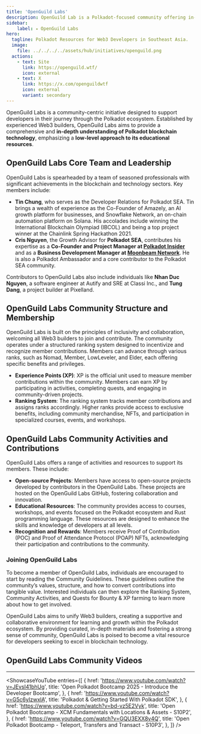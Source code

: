 ```yaml
---
title: 'OpenGuild Labs'
description: OpenGuild Lab is a Polkadot-focused community offering in-depth educational resources and support for Web3 developers in Southeast Asia.
sidebar:   
    label: ⭒ OpenGuild Labs
hero:
  tagline: Polkadot Resources for Web3 Developers in Southeast Asia.
  image: 
    file: ../../../../assets/hub/initiatives/openguild.png
  actions:
    - text: Site
      link: https://openguild.wtf/
      icon: external
    - text: X
      link: https://x.com/openguildwtf
      icon: external
      variant: secondary
---
```



OpenGuild Labs is a community-centric initiative designed to support developers in their journey through the Polkadot ecosystem. Established by experienced Web3 builders, OpenGuild Labs aims to provide a comprehensive and **in-depth understanding of Polkadot blockchain technology**, emphasizing a **low-level approach to its educational resources**.

## OpenGuild Labs Core Team and Leadership
OpenGuild Labs is spearheaded by a team of seasoned professionals with significant achievements in the blockchain and technology sectors. Key members include:

- **Tin Chung**, who serves as the Developer Relations for Polkadot SEA. Tin brings a wealth of experience as the Co-Founder of Amazely, an AI growth platform for businesses, and Snowflake Network, an on-chain automation platform on Solana. His accolades include winning the International Blockchain Olympiad (IBCOL) and being a top project winner at the Chainlink Spring Hackathon 2021.
- **Cris Nguyen**, the Growth Advisor for **Polkadot SEA**, contributes his expertise as a **Co-Founder and Project Manager at [Polkadot Insider](https://dablock.com/ecosystem/polkadot-insider/)** and as a **Business Development Manager at [Moonbeam Network](https://dablock.com/dapps/moonbeam-network/)**. He is also a Polkadot Ambassador and a core contributor to the Polkadot SEA community.

Contributors to OpenGuild Labs also include individuals like **Nhan Duc Nguyen**, a software engineer at Autify and SRE at Classi Inc., and **Tung Dang**, a project builder at Pixelland.

## OpenGuild Labs Community Structure and Membership
OpenGuild Labs is built on the principles of inclusivity and collaboration, welcoming all Web3 builders to join and contribute. The community operates under a structured ranking system designed to incentivize and recognize member contributions. Members can advance through various ranks, such as Nomad, Member, LowLeveler, and Elder, each offering specific benefits and privileges.

- **Experience Points (XP)**: XP is the official unit used to measure member contributions within the community. Members can earn XP by participating in activities, completing quests, and engaging in community-driven projects.
- **Ranking System**: The ranking system tracks member contributions and assigns ranks accordingly. Higher ranks provide access to exclusive benefits, including community merchandise, NFTs, and participation in specialized courses, events, and workshops.

## OpenGuild Labs Community Activities and Contributions
OpenGuild Labs offers a range of activities and resources to support its members. These include:

- **Open-source Projects**: Members have access to open-source projects developed by contributors in the OpenGuild Labs. These projects are hosted on the OpenGuild Labs GitHub, fostering collaboration and innovation.
- **Educational Resources**: The community provides access to courses, workshops, and events focused on the Polkadot ecosystem and Rust programming language. These resources are designed to enhance the skills and knowledge of developers at all levels.
- **Recognition and Rewards**: Members receive Proof of Contribution (POC) and Proof of Attendance Protocol (POAP) NFTs, acknowledging their participation and contributions to the community.

### Joining OpenGuild Labs
To become a member of OpenGuild Labs, individuals are encouraged to start by reading the Community Guidelines. These guidelines outline the community’s values, structure, and how to convert contributions into tangible value. Interested individuals can then explore the Ranking System, Community Activities, and Quests for Bounty &amp; XP farming to learn more about how to get involved.

OpenGuild Labs aims to unify Web3 builders, creating a supportive and collaborative environment for learning and growth within the Polkadot ecosystem. By providing curated, in-depth materials and fostering a strong sense of community, OpenGuild Labs is poised to become a vital resource for developers seeking to excel in blockchain technology.

## OpenGuild Labs Community Videos
----------------
<ShowcaseYouTube
  entries={[
    {
      href: 'https://www.youtube.com/watch?v=JEvsI41bhUg',
      title: 'Open Polkadot Bootcamp 2025 - Introduce the Developer Bootcamp',
    },
        {
      href: 'https://www.youtube.com/watch?v=G5c6yIzwxlA',
      title: 'Polkadot & Getting Started With Polkadot SDK',
    },
        {
      href: 'https://www.youtube.com/watch?v=bd-vz5E2Vyk',
      title: 'Open Polkadot Bootcamp - XCM Fundamentals with Locations & Assets - S10P2',
    },
          {
      href: 'https://www.youtube.com/watch?v=GQU3EXX8v4Q',
      title: 'Open Polkadot Bootcamp - Teleport, Transfers and Transact - S10P3',
    },
  ]}
/>